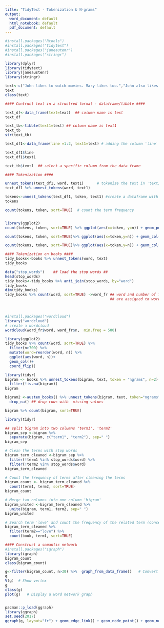 ```yaml
---
title: "TidyText - Tokenization & N-grams"
output:
  word_document: default
  html_notebook: default
  pdf_document: default
---
```

```r
#install.packages("Rtools")
#install.packages("tidytext")
#install.packages("janeautenr")
#install.packages("stringr")
```

```r
library(dplyr)
library(tidytext)
library(janeaustenr)
library(stringr)

```

```r
text<-c("John likes to watch movies. Mary likes too.","John also likes to watch football game.")
text
class(text)

```
```r
#### Contruct text in a structred format - dataframe/tibble ####

text_df<-data_frame(text=text)  ## column name is text
text_df

text_tb<-tibble(text1=text) ## column name is text1
text_tb
str(text_tb)

text_df1<-data_frame(line =1:2, text1=text) # adding the column 'line'

text_df1$line
text_df1$text1

text_tb$text1  ## select a specific column from the data frame

```
```r
#### Tokenization ####

unnest_tokens(text_df1, word, text1)      # tokenize the text in 'text1' column into word
text_df1 %>% unnest_tokens(word, text1)

tokens<-unnest_tokens(text_df1, token, text1) #create a dataframe with tokens and assign to tokens
tokens

count(tokens, token, sort=TRUE)  # count the term frequency


library(ggplot2)
count(tokens, token, sort=TRUE) %>% ggplot(aes(x=token, y=n)) + geom_point(col="steelblue")

count(tokens, token, sort=TRUE)%>% ggplot(aes(x=token,y=n)) + geom_col()

count(tokens, token, sort=TRUE)%>% ggplot(aes(x=token,y=n)) + geom_col(fill="steelblue") + labs(title="Term Frquency", x="term", y="frequency")
```




```r
#### Tokenization on books ####
tidy_books<-books %>% unnest_tokens(word, text)
tidy_books
```
```r
data("stop_words")    ## load the stop words ##
head(stop_words)
tidy_books<-tidy_books %>% anti_join(stop_words, by="word")
tidy_books
dim(tidy_books)
tidy_books %>% count(word, sort=TRUE) ->word_fr ## word and number of frequence of tidy_book 
                                                ## are assigned to word_fr



#install.packages("wordcloud")
library("wordcloud")
# create a wordcloud
wordcloud(word_fr$word, word_fr$n,  min.freq = 500)
```
```r
library(ggplot2)
tidy_books %>% count(word, sort=TRUE) %>% 
  filter(n>700) %>% 
  mutate(word=reorder(word, n)) %>% 
  ggplot(aes(word, n))+
  geom_col()+
  coord_flip()
```

```r

library(tidyr)
bigram <- books %>% unnest_tokens(bigram, text, token = "ngrams", n=2) %>% 
  filter(!is.na(bigram))
bigram

bigram2 <-austen_books() %>% unnest_tokens(bigram, text, token="ngrams", n=2) %>% 
  drop_na() ## drop rows with  missing values

```
```r
bigram %>% count(bigram, sort=TRUE)
```

```r
library(tidyr)

## split bigram into two columns 'term1', 'term2'
bigram_sep <-bigram %>% 
  separate(bigram, c("term1", "term2"), sep=" ") 
bigram_sep
```
```r
# Clean the terms with stop words
bigram_term_cleaned <-bigram_sep %>% 
  filter(!term1 %in% stop_words$word) %>% 
  filter(!term2 %in% stop_words$word)
bigram_term_cleaned
```
```r
# Count the frequency of terms after cleaning the terms
bigram_count <- bigram_term_cleaned %>% 
  count(term1, term2, sort=TRUE)
bigram_count
```
```r
# Merge two columns into one column 'bigram'
bigram_united <-bigram_term_cleaned %>% 
  unite(bigram, term1, term2, sep=" ")
bigram_united
```

```r
# Search term 'love' and count the frequency of the related term (consecutive terms)
bigram_term_cleaned %>% 
  filter(term2=="love") %>% 
  count(book, term1, sort=TRUE)
```
```r
#### Construct a semantic network
#install.packages("igraph")
library(igraph)
bigram_count 
class(bigram_count)

g<-filter(bigram_count, n>30) %>%  graph_from_data_frame()   # Convert into the igraph object
g
V(g)  # Show vertex 
g
class(g)  
plot(g)   # Display a word network graph


pacman::p_load(ggraph)
library(ggraph)
set.seed(2017)
ggraph(g, layout="fr") + geom_edge_link() + geom_node_point() + geom_node_text(aes(label=name), vjust=1, hjust=1)

```

